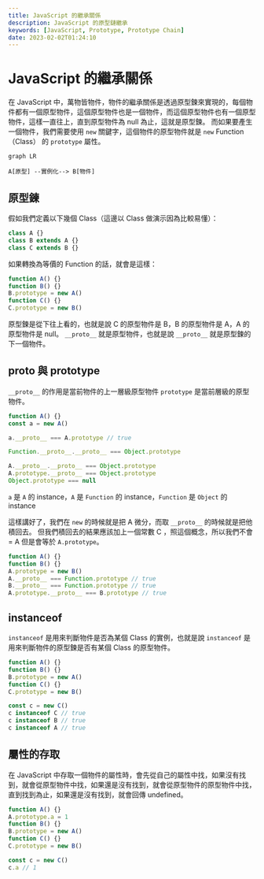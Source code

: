 ```yaml
---
title: JavaScript 的繼承關係
description: JavaScript 的原型鏈繼承
keywords: [JavaScript, Prototype, Prototype Chain]
date: 2023-02-02T01:24:10
---
```


# JavaScript 的繼承關係
在 JavaScript 中，萬物皆物件，物件的繼承關係是透過原型鍊來實現的，每個物件都有一個原型物件，這個原型物件也是一個物件，而這個原型物件也有一個原型物件，這樣一直往上，直到原型物件為 null 為止，這就是原型鍊。
而如果要產生一個物件，我們需要使用 `new` 關鍵字，這個物件的原型物件就是 `new` Function （Class） 的 `prototype` 屬性。

```mermaid
graph LR

A[原型] --實例化--> B[物件]
```

## 原型鍊
假如我們定義以下幾個 Class（這邊以 Class 做演示因為比較易懂）：

```js
class A {}
class B extends A {}
class C extends B {}
```

如果轉換為等價的 Function 的話，就會是這樣：

```js
function A() {}
function B() {}
B.prototype = new A()
function C() {}
C.prototype = new B()
```

原型鍊是從下往上看的，也就是說 C 的原型物件是 B，B 的原型物件是 A，A 的原型物件是 null。
`__proto__` 就是原型物件，也就是說 `__proto__` 就是原型鍊的下一個物件。

## __proto__ 與 prototype
`__proto__` 的作用是當前物件的上一層級原型物件
`prototype` 是當前層級的原型物件。

```js
function A() {}
const a = new A()

a.__proto__ === A.prototype // true
```

```js
Function.__proto__.__proto__ === Object.prototype

A.__proto__.__proto__ === Object.prototype
A.prototype.__proto__ === Object.prototype
Object.prototype === null
```

`a` 是 `A` 的 instance，`A` 是 `Function` 的 instance，`Function` 是 `Object` 的 instance

這樣講好了，我們在 `new` 的時候就是把 A 微分，而取 `__proto__` 的時候就是把他積回去。
但我們積回去的結果應該加上一個常數 C ，照這個概念，所以我們不會 = A 但是會等於 `A.prototype`。

```js
function A() {}
function B() {}
A.prototype = new B()
A.__proto__ === Function.prototype // true
B.__proto__ === Function.prototype // true
A.prototype.__proto__ === B.prototype // true
```

## instanceof
`instanceof` 是用來判斷物件是否為某個 Class 的實例，也就是說 `instanceof` 是用來判斷物件的原型鍊是否有某個 Class 的原型物件。

```js
function A() {}
function B() {}
B.prototype = new A()
function C() {}
C.prototype = new B()

const c = new C()
c instanceof C // true
c instanceof B // true
c instanceof A // true
```


## 屬性的存取
在 JavaScript 中存取一個物件的屬性時，會先從自己的屬性中找，如果沒有找到，就會從原型物件中找，如果還是沒有找到，就會從原型物件的原型物件中找，直到找到為止，如果還是沒有找到，就會回傳 undefined。

```js
function A() {}
A.prototype.a = 1
function B() {}
B.prototype = new A()
function C() {}
C.prototype = new B()

const c = new C()
c.a // 1
```
